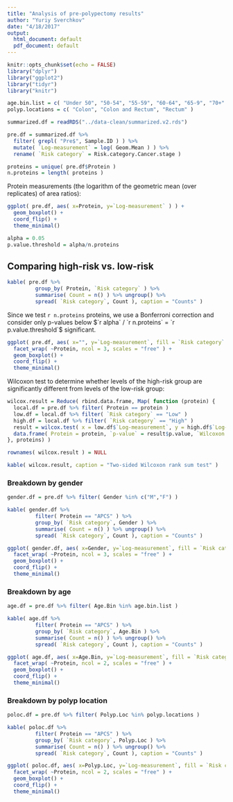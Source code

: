 ```yaml
---
title: "Analysis of pre-polypectomy results"
author: "Yuriy Sverchkov"
date: "4/18/2017"
output:
  html_document: default
  pdf_document: default
---
```


```r
knitr::opts_chunk$set(echo = FALSE)
library("dplyr")
library("ggplot2")
library("tidyr")
library("knitr")

age.bin.list = c( "Under 50", "50-54", "55-59", "60-64", "65-9", "70+" )
polyp.locations = c( "Colon", "Colon and Rectum", "Rectum" )
```

```r
summarized.df = readRDS("../data-clean/summarized.v2.rds")

pre.df = summarized.df %>%
  filter( grepl( "Pre$", Sample.ID ) ) %>%
  mutate( `Log-measurement` = log( Geom.Mean ) ) %>%
  rename( `Risk category` = Risk.category.Cancer.stage )

proteins = unique( pre.df$Protein )
n.proteins = length( proteins )
```

Protein measurements (the logarithm of the geometric mean (over replicates) of area ratios):
```r
ggplot( pre.df, aes( x=Protein, y=`Log-measurement` ) ) +
  geom_boxplot() +
  coord_flip() +
  theme_minimal()
```

```r
alpha = 0.05
p.value.threshold = alpha/n.proteins
```

## Comparing high-risk vs. low-risk

```r
kable( pre.df %>%
         group_by( Protein, `Risk category` ) %>%
         summarise( Count = n() ) %>% ungroup() %>%
         spread( `Risk category`, Count ), caption = "Counts" )
```

Since we test `r n.proteins` proteins, we use a Bonferroni correction and consider only p-values below $`r alpha` / `r n.proteins` = `r p.value.threshold`$ significant.

```r
ggplot( pre.df, aes( x="", y=`Log-measurement`, fill = `Risk category` ) ) +
  facet_wrap( ~Protein, ncol = 3, scales = "free" ) +
  geom_boxplot() +
  coord_flip() +
  theme_minimal()
```

Wilcoxon test to determine whether levels of the high-risk group are significantly different from levels of the low-risk group:
```r
wilcox.result = Reduce( rbind.data.frame, Map( function (protein) {
  local.df = pre.df %>% filter( Protein == protein )
  low.df = local.df %>% filter( `Risk category` == "Low" )
  high.df = local.df %>% filter( `Risk category` == "High" )
  result = wilcox.test( x = low.df$`Log-measurement`, y = high.df$`Log-measurement` )
  data.frame( Protein = protein, `p-value` = result$p.value, `Wilcoxon statistic` = result$statistic )
}, proteins) )

rownames( wilcox.result ) = NULL

kable( wilcox.result, caption = "Two-sided Wilcoxon rank sum test" )
```


### Breakdown by gender

```r
gender.df = pre.df %>% filter( Gender %in% c("M","F") )

kable( gender.df %>%
         filter( Protein == "APCS" ) %>%
         group_by( `Risk category`, Gender ) %>%
         summarise( Count = n() ) %>% ungroup() %>%
         spread( `Risk category`, Count ), caption = "Counts" )

ggplot( gender.df, aes( x=Gender, y=`Log-measurement`, fill = `Risk category` ) ) +
  facet_wrap( ~Protein, ncol = 3, scales = "free" ) +
  geom_boxplot() +
  coord_flip() +
  theme_minimal()
```

### Breakdown by age

```r
age.df = pre.df %>% filter( Age.Bin %in% age.bin.list )

kable( age.df %>%
         filter( Protein == "APCS" ) %>%
         group_by( `Risk category`, Age.Bin ) %>%
         summarise( Count = n() ) %>% ungroup() %>%
         spread( `Risk category`, Count ), caption = "Counts" )

ggplot( age.df, aes( x=Age.Bin, y=`Log-measurement`, fill = `Risk category` ) ) +
  facet_wrap( ~Protein, ncol = 2, scales = "free" ) +
  geom_boxplot() +
  coord_flip() +
  theme_minimal()
```

### Breakdown by polyp location
```r
poloc.df = pre.df %>% filter( Polyp.Loc %in% polyp.locations )

kable( poloc.df %>%
         filter( Protein == "APCS" ) %>%
         group_by( `Risk category`, Polyp.Loc ) %>%
         summarise( Count = n() ) %>% ungroup() %>%
         spread( `Risk category`, Count ), caption = "Counts" )

ggplot( poloc.df, aes( x=Polyp.Loc, y=`Log-measurement`, fill = `Risk category` ) ) +
  facet_wrap( ~Protein, ncol = 2, scales = "free" ) +
  geom_boxplot() +
  coord_flip() +
  theme_minimal()
```
